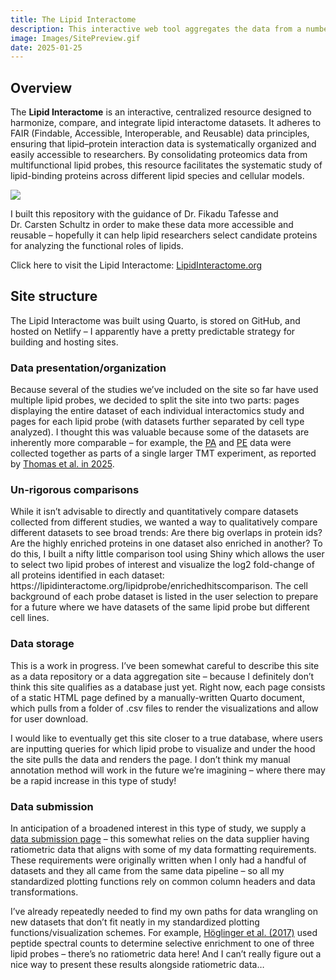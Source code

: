 ```yaml
---
title: The Lipid Interactome
description: This interactive web tool aggregates the data from a number of publications which utilize synthetic, functionalized lipid analogs to do affinity enrichment in order to identify the protein interactors of select bioactive lipids. 
image: Images/SitePreview.gif
date: 2025-01-25
---
```


## Overview

The **Lipid Interactome** is an interactive, centralized resource designed to harmonize, compare, and integrate lipid interactome datasets. It adheres to FAIR (Findable, Accessible, Interoperable, and Reusable) data principles, ensuring that lipid–protein interaction data is systematically organized and easily accessible to researchers. By consolidating proteomics data from multifunctional lipid probes, this resource facilitates the systematic study of lipid-binding proteins across different lipid species and cellular models.

:::{.border}
![](Images/SitePreview.gif)
:::

I built this repository with the guidance of Dr. Fikadu Tafesse and Dr. Carsten Schultz in order to make these data more accessible and reusable -- hopefully it can help lipid researchers select candidate proteins for analyzing the functional roles of lipids.

Click here to visit the Lipid Interactome: [LipidInteractome.org](lipidinteractome.org){target="_blank"}

## Site structure

The Lipid Interactome was built using Quarto, is stored on GitHub, and hosted on Netlify -- I apparently have a pretty predictable strategy for building and hosting sites.

### Data presentation/organization

Because several of the studies we've included on the site so far have used multiple lipid probes, we decided to split the site into two parts: pages displaying the entire dataset of each individual interactomics study and pages for each lipid probe (with datasets further separated by cell type analyzed). I thought this was valuable because some of the datasets are inherently more comparable -- for example, the [PA](https://lipidinteractome.org/lipidprobe/phosphatidicacid) and [PE](https://lipidinteractome.org/lipidprobe/phosphatidylethanolamine) data were collected together as parts of a single larger TMT experiment, as reported by [Thomas et al. in 2025](https://lipidinteractome.org/individualstudies/at_2025).

### Un-rigorous comparisons

While it isn't advisable to directly and quantitatively compare datasets collected from different studies, we wanted a way to qualitatively compare different datasets to see broad trends: Are there big overlaps in protein ids? Are the highly enriched proteins in one dataset also enriched in another? To do this, I built a nifty little comparison tool using Shiny which allows the user to select two lipid probes of interest and visualize the log2 fold-change of all proteins identified in each dataset: https://lipidinteractome.org/lipidprobe/enrichedhitscomparison. The cell background of each probe dataset is listed in the user selection to prepare for a future where we have datasets of the same lipid probe but different cell lines.

### Data storage

This is a work in progress. I've been somewhat careful to describe this site as a data repository or a data aggregation site -- because I definitely don't think this site qualifies as a database just yet. Right now, each page consists of a static HTML page defined by a manually-written Quarto document, which pulls from a folder of .csv files to render the visualizations and allow for user download. 

I would like to eventually get this site closer to a true database, where users are inputting queries for which lipid probe to visualize and under the hood the site pulls the data and renders the page. I don't think my manual annotation method will work in the future we're imagining -- where there may be a rapid increase in this type of study!

### Data submission

In anticipation of a broadened interest in this type of study, we supply a [data submission page](https://lipidinteractome.org/contactus/datasubmission) -- this somewhat relies on the data supplier having ratiometric data that aligns with some of my data formatting requirements. These requirements were originally written when I only had a handful of datasets and they all came from the same data pipeline -- so all my standardized plotting functions rely on common column headers and data transformations. 

I've already repeatedly needed to find my own paths for data wrangling on new datasets that don't fit neatly in my standardized plotting functions/visualization schemes. For example, [Höglinger et al. (2017)](https://lipidinteractome.org/individualstudies/dh_2017) used peptide spectral counts to determine selective enrichment to one of three lipid probes -- there's no ratiometric data here! And I can't really figure out a nice way to present these results alongside ratiometric data...